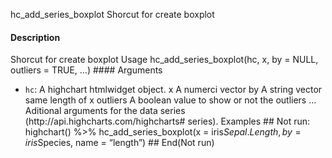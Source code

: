 

hc_add_series_boxplot Shorcut for create boxplot

#### Description 

Shorcut for create boxplot
Usage
hc_add_series_boxplot(hc, x, by = NULL, outliers = TRUE, ...)
 #### Arguments 

* ``hc ``: A highchart htmlwidget object.
x A numerci vector
by A string vector same length of x
outliers A boolean value to show or not the outliers
... Aditional arguments for the data series (http://api.highcharts.com/highcharts#
series).
Examples
## Not run:
highchart() %>%
hc_add_series_boxplot(x = iris$Sepal.Length, by = iris$Species, name = "length")
## End(Not run)

